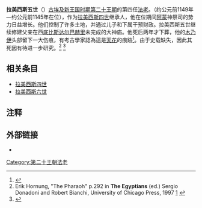 {{Link style|time=2015-12-13T13:44:10+00:00}}
{{Pharaoh Infobox | 
    Name=拉美西斯五世| 
    Image=Dolina Królów.jpg|
Caption=拉美西斯五世陵墓|
ImageSize=300|
    Alt=拉姆西斯五世|
    NomenHiero= <hiero>N5-C2-C12-N36:f-s-F31-M23</hiero>|
horus          = Kanekhetmenmaat <br /> ''{{Unicode|K3-nḫt-mn-m3ˁt}}'' <br />  <!--''Strong bull, whose Maat is permanent'' -->|
 horus_hiero    = <hiero>E2:D40-C10-O25</hiero>|
horus_prefix   = <!-- Default is <hiero>G5</hiero> -->|
golden         = User-renput-mer-Atum <br /> ''Wsr-rnpwt-mr-Jtm'' <br /> <!--''Rich in years like Atum'' -->|
 golden_hiero   = <hiero>wsr-s-M4-M4-M4-W19-i-t:U15:Aa13-A40</hiero>|
Nomen=Ramesisu Imen(her)khepeschef <br/>''{{Unicode|Rˁ msj sw Jmn (ḥr) ḫpš.f}}'' <br /> [[拉_(埃及神祇)|拉]]创造了他，[[阿蒙|阿蒙]]是他的力量|
    PrenomenHiero=<hiero>N5-wsr-C10-s-L1-N5-n</hiero>|
Prenomen=Usermaatre Sekheperenre <br /> ''{{Unicode|Wsr-m3ˁt-Rˁ-s-ḫpr-n-Rˁ}}'' <br /> <!-- ''Ra is rich in Maat, he who Ra has raised''-->|
Reign=约公元前1149年—约公元前1145年|
Dynasty=[[第二十王朝|第二十王朝]] |
Coregency=|
Predecessor=[[拉美西斯四世|拉美西斯四世]]|
Successor=[[拉美西斯六世|拉美西斯六世]]|
Spouse=[[:en:Henutwati|Henutwati]]，[[:en:Tawerettenru|Tawerettenru]]|
Father=[[拉美西斯四世|拉美西斯四世]]|
Mother=[[:en:Duatentopet|Duatentopet]]| 
Born=|
Died=约公元前1145年|
Burial=[[KV9|KV9]]|
Monuments=
}}

'''拉美西斯五世'''（{{lang-en|Ramesses V}}）[[古埃及|古埃及]][[新王国时期|新王国时期]][[第二十王朝|第二十王朝]]的第四任[[法老|法老]]。（约公元前1149年—约公元前1145年在位），作为[[拉美西斯四世|拉美西斯四世]]继承人，他在位期间[[阿蒙|阿蒙]]神祭司的势力日益增长。他们控制了许多土地，并通过儿子和下属干预财政。拉美西斯五世继续修建父亲在西[[底比斯|底比斯]][[达尔巴赫里|达尔巴赫里]]未完成的大神庙。他死后两年才下葬，他的[[木乃伊|木乃伊]]头部留下一大伤痕，有考古學家認為這是[[天花|天花]]的痕跡<ref>{{Cite web |url=http://www.cctv.com/science/20030822/100328.shtml |title=天花与种痘 |access-date=2019-09-01 |archive-date=2020-10-01 |archive-url=https://web.archive.org/web/20201001192045/http://www.cctv.com/science/20030822/100328.shtml |dead-url=no }}</ref>。由于史载缺失，因此其死因有待进一步研究。<ref>Erik Hornung, "The Pharaoh" p.292 in '''The Egyptians''' (ed.) Sergio Donadoni and Robert Bianchi, University of Chicago Press, 1997 [http://books.google.com/books?id=c2xMevXgotsC&pg=PA292&dq=death+%22Ramesses+V%22+smallpox&num=100&ei=lzw1SKLHOYjYyASKjbDLDw&client=firefox-a&sig=TLn38oahVE43Pp24ElYEeWy1Prg] {{Wayback|url=http://books.google.com/books?id=c2xMevXgotsC&pg=PA292&dq=death+%22Ramesses+V%22+smallpox&num=100&ei=lzw1SKLHOYjYyASKjbDLDw&client=firefox-a&sig=TLn38oahVE43Pp24ElYEeWy1Prg |date=20140103141915 }}</ref>
<ref>{{Cite web |url=http://whqlibdoc.who.int/smallpox/WH_5_1980_p22.pdf |title=Donald, R. Hopkins, "Ramses V" |accessdate=2014-08-19 |archive-date=2012-07-06 |archive-url=https://web.archive.org/web/20120706233352/http://whqlibdoc.who.int/smallpox/WH_5_1980_p22.pdf |dead-url=no }}</ref>

== 相关条目 ==
* [[拉美西斯四世|拉美西斯四世]]
* [[拉美西斯六世|拉美西斯六世]]

==注释==
<references/>

==外部链接==
* {{Find a Grave|7261668}}

{{Pharaoh | Prev=[[拉美西斯四世|拉美西斯四世]] | Dynasty=[[埃及第二十王朝|第二十王朝]] | Next=[[拉美西斯六世|拉美西斯六世]]}}

{{Commonscat|Ramesses V}}
{{著名埃及统治者}}

[[Category:第二十王朝法老|Category:第二十王朝法老]]
